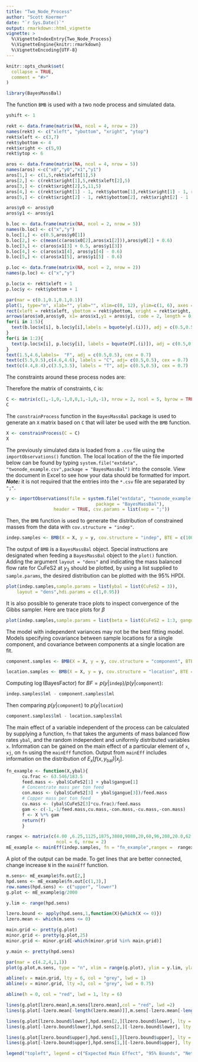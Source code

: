 ```yaml
---
title: "Two_Node_Process"
author: "Scott Koermer"
date: "`r Sys.Date()`"
output: rmarkdown::html_vignette
vignette: >
  %\VignetteIndexEntry{Two_Node_Process}
  %\VignetteEngine{knitr::rmarkdown}
  %\VignetteEncoding{UTF-8}
---
```


```r
knitr::opts_chunk$set(
  collapse = TRUE,
  comment = "#>"
)
```

```r
library(BayesMassBal)
```

The function `BMB` is used with a two node process and simulated data.

```r

yshift <- 1

rekt <- data.frame(matrix(NA, ncol = 4, nrow = 2))
names(rekt) <- c("xleft", "ybottom", "xright", "ytop")
rekt$xleft <- c(3,7)
rekt$ybottom <- 4
rekt$xright <- c(5,9)
rekt$ytop <- 6

aros <- data.frame(matrix(NA, ncol = 4, nrow = 5))
names(aros) <-c("x0","y0","x1","y1")
aros[1,] <- c(1,5,rekt$xleft[1],5)
aros[2,] <- c(rekt$xright[1],5,rekt$xleft[2],5)
aros[3,] <- c(rekt$xright[2],5,11,5)
aros[4,] <- c(rekt$xright[1] - 1, rekt$ybottom[1],rekt$xright[1] - 1, rekt$ybottom[1] - 2)
aros[5,] <- c(rekt$xright[2] - 1, rekt$ybottom[2], rekt$xright[2] - 1 , rekt$ybottom[2] - 2)

aros$y0 <- aros$y0
aros$y1 <- aros$y1

b.loc <- data.frame(matrix(NA, ncol = 2, nrow = 5))
names(b.loc) <- c("x","y")
b.loc[1,] <- c(0.5,aros$y0[1])
b.loc[2,] <- c(mean(c(aros$x0[2],aros$x1[2])),aros$y0[2] + 0.6)
b.loc[3,] <- c(aros$x1[3] + 0.5, aros$y1[3])
b.loc[4,] <- c(aros$x1[4], aros$y1[4] - 0.6)
b.loc[5,] <- c(aros$x1[5], aros$y1[5] - 0.6)

p.loc <- data.frame(matrix(NA, ncol = 2, nrow = 2))
names(p.loc) <- c("x","y")

p.loc$x <- rekt$xleft + 1
p.loc$y <- rekt$ybottom + 1

par(mar = c(0.1,0.1,0.1,0.1))
plot(1, type="n", xlab="", ylab="", xlim=c(0, 12), ylim=c(1, 6), axes = FALSE)
rect(xleft = rekt$xleft, ybottom = rekt$ybottom, xright = rekt$xright, ytop =rekt$ytop, col = "skyblue")
arrows(aros$x0,aros$y0, x1= aros$x1,y1 = aros$y1, code = 2, length = 0.1)
for(i in 1:5){
  text(b.loc$x[i], b.loc$y[i],labels = bquote(y[.(i)]), adj = c(0.5,0.5), cex = 1.2)
}
for(i in 1:2){
  text(p.loc$x[i], p.loc$y[i], labels = bquote(P[.(i)]), adj = c(0.5,0.5), cex = 1.2)
}
text(1.5,4.6,labels=  "F", adj = c(0.5,0.5), cex = 0.7)
text(c(5.5,9.5),c(4.6,4.6), labels = "C", adj= c(0.5,0.5), cex = 0.7)
text(c(4.4,8.4),c(3.5,3.5), labels = "T", adj= c(0.5,0.5), cex = 0.7)
```

The constraints around these process nodes are:

\begin{align}
y_1 &= y_2 +y_4\\
y_2 &= y_3 +y_5
\end{align}

Therefore the matrix of constraints, `C` is:

```r
C <- matrix(c(1,-1,0,-1,0,0,1,-1,0,-1), nrow = 2, ncol = 5, byrow = TRUE)
C
```

The `constrainProcess` function in the `BayesMassBal` package is used to generate an `X` matrix based on `C` that will later be used with the `BMB` function.

```r
X <- constrainProcess(C = C)
X
```

The previously simulated data is loaded from a `.csv` file using the `importObservations()` function.  The local location of the the file imported below can be found by typing `system.file("extdata", "twonode_example.csv",package = "BayesMassBal")` into the console.  View the document in Excel to see how your data should be formatted for import.  ***Note:*** it is not required that the entries into the `*.csv` file are separated by `";"`.

```r
y <- importObservations(file = system.file("extdata", "twonode_example.csv",
                                  package = "BayesMassBal"),
                  header = TRUE, csv.params = list(sep = ";"))
```


Then, the `BMB` function is used to generate the distribution of constrained masses from the data with `cov.structure = "indep"`.

```r
indep.samples <- BMB(X = X, y = y, cov.structure = "indep", BTE = c(100,3000,1), lml = TRUE, verb = 0)
```


The output of `BMB` is a `BayesMassBal` object.  Special instructions are designated when feeding a `BayesMassBal` object to the `plot()` function.  Adding the argument `layout = "dens"` and indicating the mass balanced flow rate for CuFeS2 at $y_3$ should be plotted, by using a list supplied to `sample.params`, the desired distribution can be plotted with the 95% HPDI.

```r

plot(indep.samples,sample.params = list(ybal = list(CuFeS2 = 3)),
    layout = "dens",hdi.params = c(1,0.95))
```

It is also possible to generate trace plots to inspect convergence of the Gibbs sampler.  Here are trace plots for $\beta$

```r
plot(indep.samples,sample.params = list(beta = list(CuFeS2 = 1:3, gangue = 1:3)),layout = "trace",hdi.params = c(1,0.95))
```

The model with independent variances may not be the best fitting model. Models specifying covariance between sample locations for a single component, and covariance between components at a single location are fit.

```r
component.samples <- BMB(X = X, y = y, cov.structure = "component", BTE = c(100,3000,1), lml = TRUE, verb = 0)

```
```r
location.samples <- BMB(X = X, y = y, cov.structure = "location", BTE = c(100,3000,1), lml = TRUE, verb = 0)
```

Computing $\log(\mathrm{Bayes Factor})$  for  $BF = p(y|\texttt{indep})/p(y|\texttt{component})$:

```r
indep.samples$lml - component.samples$lml
```

Then comparing $p(y|\texttt{component})$ to $p(y|\texttt{location})$

```r
component.samples$lml - location.samples$lml
```


The main effect of a variable independent of the process can be calculated by supplying a function, `fn` that takes the arguments of mass balanced flow rates `ybal`, and the random independent and uniformly distributed variables `x`. Information can be gained on the main effect of a particular element of `x`, `xj`, on `fn` using the `mainEff` function.  Output from `mainEff` includes information on the distribution of $E_x\lbrack f(x,y_{\mathrm{bal}})|x_j \rbrack$.

```r
fn_example <- function(X,ybal){
      cu.frac <- 63.546/183.5
      feed.mass <- ybal$CuFeS2[1] + ybal$gangue[1]
      # Concentrate mass per ton feed
      con.mass <- (ybal$CuFeS2[3] + ybal$gangue[3])/feed.mass
      # Copper mass per ton feed
      cu.mass <- (ybal$CuFeS2[3]*cu.frac)/feed.mass
      gam <- c(-1,-1/feed.mass,cu.mass,-con.mass,-cu.mass,-con.mass)
      f <- X %*% gam
      return(f)
      }

rangex <- matrix(c(4.00 ,6.25,1125,1875,3880,9080,20,60,96,208,20.0,62.5),
                   ncol = 6, nrow = 2)
mE_example <- mainEff(indep.samples, fn = "fn_example",rangex =  rangex,xj = 3, N = 25, res = 25)
```


A plot of the output can be made.  To get lines that are better connected, change increase `N` in the `mainEff` function.

```r
m.sens<- mE_example$fn.out[2,]
hpd.sens <- mE_example$fn.out[c(1,3),]
row.names(hpd.sens) <- c("upper", "lower")
g.plot <- mE_example$g/2000

y.lim <- range(hpd.sens)

lzero.bound <- apply(hpd.sens,1,function(X){which(X <= 0)})
lzero.mean <- which(m.sens <= 0)

main.grid <- pretty(g.plot)
minor.grid <- pretty(g.plot,25)
minor.grid <- minor.grid[-which(minor.grid %in% main.grid)]

y.main <- pretty(hpd.sens)

par(mar = c(4.2,4,1,1))
plot(g.plot,m.sens, type = "n", xlim = range(g.plot), ylim = y.lim, ylab = "Net Revenue ($/ton Feed)", xlab=  "Cu Price ($/lb)")

abline(v = main.grid, lty = 6, col = "grey", lwd = 1)
abline(v = minor.grid, lty =3, col = "grey", lwd = 0.75)

abline(h = 0, col = "red", lwd = 1, lty = 6)

lines(g.plot[lzero.mean],m.sens[lzero.mean],col = "red", lwd =2)
lines(g.plot[-lzero.mean[-length(lzero.mean)]],m.sens[-lzero.mean[-length(lzero.mean)]],col = "darkgreen", lwd =2)

lines(g.plot[lzero.bound$lower],hpd.sens[2,][lzero.bound$lower], lty = 5, lwd = 2, col = "red")
lines(g.plot[-lzero.bound$lower],hpd.sens[2,][-lzero.bound$lower], lty = 5, lwd = 2, col = "darkgreen")

lines(g.plot[lzero.bound$upper],hpd.sens[1,][lzero.bound$upper], lty = 5, lwd = 2, col = "red")
lines(g.plot[-lzero.bound$upper],hpd.sens[1,][-lzero.bound$upper], lty = 5, lwd = 2, col= "darkgreen")

legend("topleft", legend = c("Expected Main Effect", "95% Bounds", "Net Revenue < $0", "Net Revenue > $0"), col = c("black","black","red", "darkgreen"), lty = c(1,6,1,1), lwd = c(2,2,2,2), bg = "white")

```

